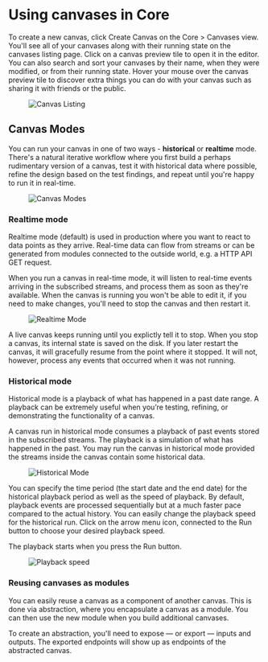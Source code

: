 


# Using canvases in Core
To create a new canvas, click <span className={docsStyles.streamrHighlight}>Create Canvas</span> on the Core > Canvases view. You'll see all of your canvases along with their running state on the canvases listing page. Click on a canvas preview tile to open it in the editor. You can also search and sort your canvases by their name, when they were modified, or from their running state. Hover your mouse over the canvas preview tile to discover extra things you can do with your canvas such as sharing it with friends or the public.

<figure>
  <picture>
    <img
      className={docsStyles.bordered}
      src={CanvasListing}
      srcSet={`${CanvasListing2x} 2x`}
      alt="Canvas Listing"
    />
  </picture>
</figure>

## Canvas Modes
You can run your canvas in one of two ways - **historical** or **realtime** mode. There's a natural iterative workflow where you first build a perhaps rudimentary version of a canvas, test it with historical data where possible, refine the design based on the test findings, and repeat until you're happy to run it in real-time.

<figure className={docsStyles.mobileImageStretch}>
  <picture>
    <img
      src={CanvasModes2x}
      alt="Canvas Modes"
    />
  </picture>
</figure>

### Realtime mode
Realtime mode (default) is used in production where you want to react to data points as they arrive. Real-time data can flow from streams or can be generated from modules connected to the outside world, e.g. a HTTP API GET request.

When you run a canvas in real-time mode, it will listen to real-time events arriving in the subscribed streams, and process them as soon as they're available. When the canvas is running you won't be able to edit it, if you need to make changes, you'll need to stop the canvas and then restart it.

<figure className={docsStyles.mobileImageStretch}>
  <picture>
    <img
      src={RealtimeMode2x}
      alt="Realtime Mode"
    />
  </picture>
</figure>

A live canvas keeps running until you explictly tell it to stop. When you stop a canvas, its internal state is saved on the disk. If you later restart the canvas, it will gracefully resume from the point where it stopped. It will not, however, process any events that occurred when it was not running.

### Historical mode
Historical mode is a playback of what has happened in a past date range. A playback can be extremely useful when you’re testing, refining, or demonstrating the functionality of a canvas.

A canvas run in historical mode consumes a playback of past events stored in the subscribed streams. The playback is a simulation of what has happened in the past. You may run the canvas in historical mode provided the streams inside the canvas contain some historical data.

<figure className={docsStyles.mobileImageStretch}>
  <picture>
    <img
      src={HistoricalMode2x}
      alt="Historical Mode"
    />
  </picture>
</figure>

You can specify the time period (the start date and the end date) for the historical playback period as well as the speed of playback. By default, playback events are processed sequentially but at a much faster pace compared to the actual history. You can easily change the playback speed for the historical run. Click on the arrow menu icon, connected to the <span className={docsStyles.greenHighlight}>Run</span> button to choose your desired playback speed.

The playback starts when you press the <span className={docsStyles.greenHighlight}>Run</span> button.

<figure>
  <picture>
    <source srcSet={PlaybackSpeedMobile2x} media="(max-width: 575px)" />
    <img src={PlaybackSpeedDesktop2x} alt="Playback speed" />
  </picture>
</figure>

### Reusing canvases as modules
You can easily reuse a canvas as a component of another canvas. This is done via abstraction, where you encapsulate a canvas as a module. You can then use the new module when you build additional canvases.

To create an abstraction, you'll need to expose — or export — inputs and outputs. The exported endpoints will show up as endpoints of the abstracted canvas.
